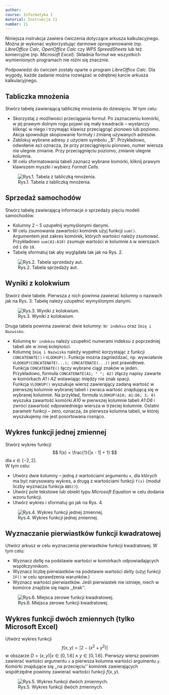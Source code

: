 ```yaml
---
author:
course: Informatyka I
material: Instrukcja 11
number: 11
---
```


Niniejsza instrukcja zawiera ćwiczenia dotyczące arkusza kalkulacyjnego.
Można je wykonać wykorzystując darmowe oprogramowanie (np. *LibreOffice Calc*, *OpenOffice Calc* czy *WPS SpreadSheets* lub też komercyjne (np. *Microsoft Excel*).
Składnia formuł we wszystkich wymienionych programach nie różni się znacznie.

Podpowiedzi do ćwiczeń zostały oparte o program *LibreOffice Calc*.
Dla wygody, każde zadanie można rozwiązać w odrębnej karcie arkusza kalkulacyjnego.

## Tabliczka mnożenia
Stwórz tabelę zawierającą tabliczkę mnożenia do dziesięciu.
W tym celu:

- Skorzystaj z możliwości przeciągania formuł.
Po zaznaczeniu komórki, w jej prawym dolnym rogu pojawi się mały kwadracik -- wystarczy kliknąć w niego i trzymając klawisz przeciągnąć pionowo lub poziomo.
Akcja spowoduje skopiowanie formuły i zmianę używanych adresów.
- Zablokuj wybrane adresy z użyciem symbolu ,,$".
Przykładowo, odwołanie `A$3` oznacza, że przy przeciągnięciu pionowo, numer wiersza nie ulegnie zmianie.
Przy przeciągnięciu poziomo, zmianie ulegnie kolumna.
- W celu sformatowania tabeli zaznacz wybrane komórki, kliknij prawym klawiszem myszki i wybierz *Format Cells*.

![Rys.1. Tabela z tabliczką mnożenia.](figures/info1/excel_1.png "Tabliczka mnożenia.")

## Sprzedaż samochodów
Stwórz tabelę zawierającą informacje o sprzedaży pięciu modeli samochodów.

- Kolumny $2$ -- $5$ uzupełnij wymyślonymi danymi.
- W celu zsumowania zawartości komórek użyj funkcji `sum()`.
Argumentem jest zakres komórek, których wartości należy zsumować.
Przykładowo `sum(A1:A10)` zsumuje wartości w kolumnie `A` w wierszach od `1` do `10`.
- Tabelę sformatuj tak aby wyglądała tak jak na Rys. 2.

![Rys.2. Tabela sprzedaży aut.](figures/info1/excel_2.png "Tabela sprzedaży aut.")

## Wyniki z kolokwium
Stwórz dwie tabele.
Pierwsza z nich powinna zawierać kolumny o nazwach jak na Rys. 3.
Tabelę należy uzupełnić wymyślonymi danymi.

![Rys.3. Wyniki z kolokwium.](figures/info1/excel_3.png "Wyniki z kolokwium.")

Druga tabela powinna zawierać dwie kolumny: `Nr indeksu` oraz `Imię i Nazwisko`.

- Kolumnę `Nr indeksu` należy uzupełnić numerami indeksu z poprzedniej tabeli ale w innej kolejności.
- Kolumnę `Imię i Nazwisko` należy wypełnić korzystając z funkcji `CONCATENATE()` i `VLOOKUP()`. Funkcje można zagnieżdzać, np. wywoałanie `VLOOKUP(CONCATENATE(...); CONCATENATE(...))` jest prawidłowe.  
Funkcja `CONCATENATE()` łączy wybrane ciągi znaków w jeden.
Przykładowo, formuła `CONCATENATE(A1; " "; A2)` złączy napisy zawarte w komórkach *A1* i *A2* wstawiając między nie znak spacji.  
Funkcja `VLOOKUP()` wyszukuje wiersz zawierający zadaną wartość w pierwszej kolumnie wybranej tabeli i zwraca wartość znajdującą się w wybranej kolumnie.
Na przykład, formuła `VLOOKUP(A10; A1:D6; 3; 0)` wyszuka zawartość komórki *A10* w pierwszej kolumnie tabeli *A1:D6* i zwróci zawartość odpowiedniego wiersza w trzeciej kolumnie.
Ostatni parametr funkcji -- zero, oznacza, że pierwsza kolumna tabeli, w której wyszukujemy nie jest posortowana rosnąco.

## Wykres funkcji jednej zmiennej
Stwórz wykres funkcji
$$
f(x) = \frac{1}{|x - 1| + 1}
$$
dla $x \in [-2,2]$.  
W tym celu:

- Utwórz dwie kolumny -- jedną z wartościami argumentu `x`, dla których ma być narysowany wykres, a drugą z wartościami funkcji `f(x)` (moduł liczby wyznacza funkcja `ABS()`).
- Utwórz pole tekstowe lub obiekt typu *Microsoft Equation* w celu dodania wzoru funkcji.
- Utwórz wykres i sformatuj go jak na Rys. 4.

![Rys.4. Wykres funkcji jednej zmiennej.](figures/info1/excel_4.png "Wykres funkcji jednej zmiennej.")

## Wyznaczanie pierwiastków funkcji kwadratowej
Utwórz arkusz w celu wyznaczenia pierwiastków funkcji kwadratowej.
W tym celu:

- Wyznacz *deltę* na podstawie wartości w komórkach odpowiadających współczynnikom.
- Wyznacz liczbę pierwiastków na podstawie wartości *delty* (użyj funkcji `IF()` w celu sprawdzenia warunków.)
- Wyznacz wartości pierwiastków.
Jeśli pierwiastek nie istnieje, niech w komórce znajdzie się napis ,,brak''.

![Rys.6. Miejsca zerowe funkcji kwadratowej.](figures/info1/excel_6.png "Miejsca zerowe funkcji kwadratowej..")

## Wykres funkcji dwóch zmiennych (tylko Microsoft Excel)
Utwórz wykres funkcji
$$
f(x, y) = |2 - (x^2 + y^2)|
$$
w obszarze $D={(x,y)|x\in[0,1.6] \wedge y\in[0,1.6]}$.
Pierwszy wiersz powinien zawierać wartości argumentu `x` a pierwsza kolumna wartości argumentu `y`.
Komórki znajdujące się ,,na przecięciu'' komórek zawierających współrzędne powinny zawierać wartości funkcji $f(x,y)$. 

![Rys.5. Wykres funkcji dwóch zmiennych.](figures/info1/excel_5.png "Wykres funkcji dwóch zmiennych.")
